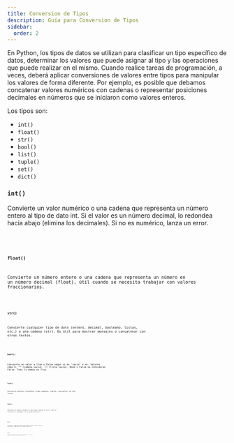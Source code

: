 ```yaml
---
title: Conversion de Tipos
description: Guía para Conversion de Tipos
sidebar:
  order: 2
---
```



En Python, los tipos de datos se utilizan para clasificar un tipo específico de datos, determinar los valores que puede asignar al tipo y las operaciones que puede realizar en el mismo. Cuando realice tareas de programación, a veces, deberá aplicar conversiones de valores entre tipos para manipular los valores de forma diferente. Por ejemplo, es posible que debamos concatenar valores numéricos con cadenas o representar posiciones decimales en números que se iniciaron como valores enteros.

Los tipos son:

- <code>int()</code>
- <code>float()</code>
- <code>str()</code>
- <code>bool()</code>
- <code>list()</code>
- <code>tuple()</code>
- <code>set()</code>
- <code>dict()</code>

### <code>int()</code>

Convierte un valor numérico o una cadena que representa un número entero al tipo de dato int. Si el valor es un número decimal, lo redondea hacia abajo (elimina los decimales). Si no es numérico, lanza un error.

<Code 
code="
print(int(43.54)) # Convierte el decimal a entero, quitando los decimales
"
lang="py" 
title="Int.py" 
mark="highlights"
frame='auto' />

<Code 
code="
43 
"
lang="bash" 
title="Int.py" 
mark="highlights"
frame='terminal' />


### <code>float()</code>

Convierte un número entero o una cadena que representa un número en un número decimal (float), útil cuando se necesita trabajar con valores fraccionarios.
<Code 
code="
print(float('3.14'))
print(float(10))
"
lang="py" 
title="Int.py" 
mark="highlights"
frame='auto' />

<Code 
code="
3.14
10.0
"
lang="bash" 
title="float.py" 
mark="highlights"
frame='terminal' />

### <code>str()</code>

Convierte cualquier tipo de dato (entero, decimal, booleano, listas, etc.) a una cadena (str). Es útil para mostrar mensajes o concatenar con otros textos.
<Code 
code="
print(str(100))
print(str(True))
"
lang="py" 
title="Str.py" 
mark="highlights"
frame='auto' />

<Code 
code="
100
True
"
lang="bash" 
title="Str.py" 
mark="highlights"
frame='terminal' />

### <code>bool()</code>
Convierte un valor a True o False según si es "vacío" o no. Valores como 0, "" (cadena vacía), [] (lista vacía), None y False se consideran False. Todo lo demás es True.
<Code 
code="
print(bool(1))
print(bool(0))
print(bool('Hola'))
"
lang="py" 
title="Bool.py" 
mark="highlights"
frame='auto' />

<Code 
code="
True
False
True
"
lang="bash" 
title="Bool.py" 
mark="highlights"
frame='terminal' />

### <code>list()</code>
Convierte objetos iterables (como cadenas, tuplas, conjuntos) en una lista.
<Code 
code="
print(list('hola') )
print(list((1, 2, 3)))
"
lang="py" 
title="List.py" 
mark="highlights"
frame='auto' />

<Code 
code="
['h', 'o', 'l', 'a']
[1, 2, 3]
"
lang="bash" 
title="List.py" 
mark="highlights"
frame='terminal' />
### <code>tuple()</code>

Convierte un objeto iterable en una tupla. Similar a list(), pero el resultado es inmutable (no se puede modificar).

<Code 
code="
print(tuple('abc'))
print(tuple([1, 2, 3]))
"
lang="py" 
title="Tuple.py" 
mark="highlights"
frame='auto' />

<Code 
code="
('a', 'b', 'c')
(1, 2, 3)
"
lang="bash" 
title="Tuple.py" 
mark="highlights"
frame='terminal' />

### <code>set()</code>

Convierte un objeto iterable en una tupla. Similar a list(), pero el resultado es inmutable (no se puede modificar).

<Code 
code="
print(set([1, 2, 2, 3]))
print(set('hello') )
"
lang="py" 
title="Set.py" 
mark="highlights"
frame='auto' />

<Code 
code="
{1, 2, 3}
{'h', 'e', 'l', 'o'}
"
lang="bash" 
title="Set.py" 
mark="highlights"
frame='terminal' />

### <code>dict()</code>

Convierte un objeto iterable en una tupla. Similar a list(), pero el resultado es inmutable (no se puede modificar).

<Code 
code="
print(dict([('a', 1), ('b', 2)]))
"
lang="py" 
title="Dict.py" 
mark="highlights"
frame='auto' />

<Code 
code="
{'a': 1, 
&nbsp;'b': 2}
"
lang="bash" 
title="Dict.py" 
mark="highlights"
frame='terminal' />